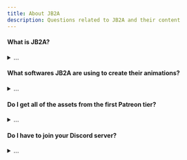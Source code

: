 ```yaml
---
title: About JB2A
description: Questions related to JB2A and their content
---
```


#### What is JB2A?
<details>
<summary>...</summary>

The [Andromeda constellation](<https://en.wikipedia.org/wiki/Andromeda_(constellation)>) is most visible in the night sky during the month of November at latitudes between `+90°` and `−40°`.

</details>

#### What softwares JB2A are using to create their animations?
<details>
<summary>...</summary>

The [Andromeda constellation](<https://en.wikipedia.org/wiki/Andromeda_(constellation)>) is most visible in the night sky during the month of November at latitudes between `+90°` and `−40°`.

</details>

#### Do I get all of the assets from the first Patreon tier?
<details>
<summary>...</summary>

The [Andromeda constellation](<https://en.wikipedia.org/wiki/Andromeda_(constellation)>) is most visible in the night sky during the month of November at latitudes between `+90°` and `−40°`.

</details>

#### Do I have to join your Discord server?
<details>
<summary>...</summary>

The [Andromeda constellation](<https://en.wikipedia.org/wiki/Andromeda_(constellation)>) is most visible in the night sky during the month of November at latitudes between `+90°` and `−40°`.

</details>



